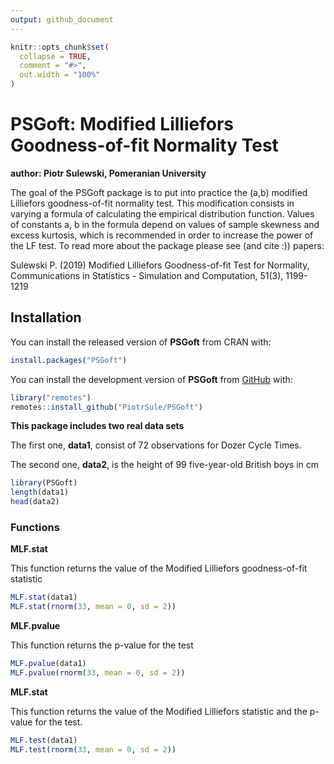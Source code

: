 ```yaml
---
output: github_document
---
```


```r
knitr::opts_chunk$set(
  collapse = TRUE,
  comment = "#>",
  out.width = "100%"
)
```

# PSGoft: Modified Lilliefors Goodness-of-fit Normality Test
**author: Piotr Sulewski, Pomeranian University**
<!-- badges: start -->
<!-- badges: end -->

The goal of the PSGoft package is to put into practice the (a,b) modified Lilliefors goodness-of-fit normality test. This modification consists in varying a formula of calculating the empirical distribution function. Values of constants a, b in the formula depend on values of sample skewness and excess kurtosis, which is recommended in order to increase the power of the LF test.
To read more about the package please see (and cite :)) papers:

Sulewski P. (2019) Modified Lilliefors Goodness-of-fit Test for Normality, Communications in Statistics - Simulation and Computation, 51(3), 1199-1219

## Installation

You can install the released version of **PSGoft** from CRAN with:

``` r
install.packages("PSGoft")
```

You can install the development version of **PSGoft** from [GitHub](https://github.com/) with:


``` r
library("remotes")
remotes::install_github("PiotrSule/PSGoft")
```


**This package includes two real data sets** 
  
The first one, **data1**, consist of 72 observations for Dozer Cycle Times.

The second one, **data2**, is the height of 99 five-year-old British boys in cm
  
```r
library(PSGoft)
length(data1)
head(data2)
```

### Functions
  
**MLF.stat**
  
This function returns the value of the Modified Lilliefors goodness-of-fit statistic

```r
MLF.stat(data1)
MLF.stat(rnorm(33, mean = 0, sd = 2))
```

**MLF.pvalue**
  
This function returns the p-value for the test

```r
MLF.pvalue(data1)
MLF.pvalue(rnorm(33, mean = 0, sd = 2))
```

**MLF.stat**

This function returns the value of the Modified Lilliefors statistic and the p-value for the test.

```r
MLF.test(data1)
MLF.test(rnorm(33, mean = 0, sd = 2))
```

